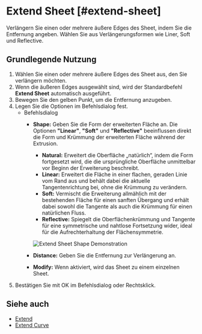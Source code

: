 
# Extend Sheet [#extend-sheet]

<Reference shortcut="" command="Extend Sheet" button="" />

Verlängern Sie einen oder mehrere äußere Edges des Sheet, indem Sie die Entfernung angeben. Wählen Sie aus Verlängerungsformen wie Liner, Soft und Reflective.

## Grundlegende Nutzung

1. Wählen Sie einen oder mehrere äußere Edges des Sheet aus, den Sie verlängern möchten.
2. Wenn die äußeren Edges ausgewählt sind, wird der Standardbefehl **Extend Sheet** automatisch ausgeführt.
3. Bewegen Sie den gelben Punkt, um die Entfernung anzugeben.
4. Legen Sie die Optionen im Befehlsdialog fest.
    - <Kst>Befehlsdialog</Kst>
        - **Shape:** Geben Sie die Form der erweiterten Fläche an. Die Optionen **"Linear"**, **"Soft"** und **"Reflective"** beeinflussen direkt die Form und Krümmung der erweiterten Fläche während der Extrusion.
            - **Natural:** Erweitert die Oberfläche „natürlich“, indem die Form fortgesetzt wird, die die ursprüngliche Oberfläche unmittelbar vor Beginn der Erweiterung beschreibt. 
            - **Linear:** Erweitert die Fläche in einer flachen, geraden Linie vom Rand aus und behält dabei die aktuelle Tangentenrichtung bei, ohne die Krümmung zu verändern.
            - **Soft:** Vermischt die Erweiterung allmählich mit der bestehenden Fläche für einen sanften Übergang und erhält dabei sowohl die Tangente als auch die Krümmung für einen natürlichen Fluss.
            - **Reflective:** Spiegelt die Oberflächenkrümmung und Tangente für eine symmetrische und nahtlose Fortsetzung wider, ideal für die Aufrechterhaltung der Flächensymmetrie.

            ![Extend Sheet Shape Demonstration](/img/extend-sheet-shape.png)

        - **Distance:** Geben Sie die Entfernung zur Verlängerung an.
        - **Modify:** Wenn aktiviert, wird das Sheet zu einem einzelnen Sheet.
5. Bestätigen Sie mit OK im Befehlsdialog oder Rechtsklick.

<VideoPlayer fileName="extend-sheet"/>

## Siehe auch
- [Extend](extend)
- [Extend Curve](/sketch/extend-curve)